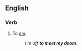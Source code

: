 ==English==

===Verb===
{{en-verb|inf=to [[meet]] [[one's]] [[doom]]|meets one's doom|meeting one's doom|met one's doom}}

# To [[die]].
#:''I'm off '''to meet my doom'''.''